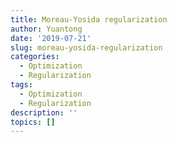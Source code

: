 ```yaml
---
title: Moreau-Yosida regularization
author: Yuantong
date: '2019-07-21'
slug: moreau-yosida-regularization
categories:
  - Optimization
  - Regularization
tags:
  - Optimization
  - Regularization
description: ''
topics: []
---
```


